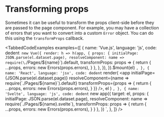 

# Transforming props

Sometimes it can be useful to transform the props client-side before they are passed to the page component. For example, you may have a collection of errors that you want to convert into a custom `Error` object. You can do this using the `transformProps` callback.

<TabbedCodeExamples
  examples={[
    {
      name: 'Vue.js',
      language: 'js',
      code: dedent`
        new Vue({
          render: h => h(app, {
            props: {
              initialPage: JSON.parse(el.dataset.page),
              resolveComponent: name => require(\`./Pages/\${name}\`).default,
              transformProps: props => {
                return {
                  ...props,
                  errors: new Errors(props.errors),
                }
              },
            },
          }),
        }).$mount(el)
      `,
    },
    {
      name: 'React',
      language: 'jsx',
      code: dedent`
        render(
          <app
            initialPage={JSON.parse(el.dataset.page)}
            resolveComponent={name => require(\`./Pages/\${name}\`).default}
            transformProps={props => {
              return {
                ...props,
                errors: new Errors(props.errors),
              }
            }}
          />,
          el
        )
      `,
    },
    {
      name: 'Svelte',
      language: 'js',
      code: dedent`
        new app({
          target: el,
          props: {
            initialPage: JSON.parse(el.dataset.page),
            resolveComponent: name => require(\`./Pages/\${name}.svelte\`),
            transformProps: props => {
              return {
                ...props,
                errors: new Errors(props.errors),
              }
            }
          },
        })
      `,
    },
  ]}
/>
